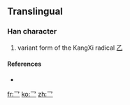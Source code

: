 ==Translingual==

===Han character===
{{Han char|rn=5|rad=乙|as=00|sn=1|four=|canj=一竹 (MH), XX一竹 (XXMH)}}

# variant form of the KangXi radical [[Index:Chinese radical/乙|乙]]

====References====
* {{Han ref|kx=0083.171|dj=0167.111|hdz=10048.041|uh=4E5B|ud=20059}}

[[fr:乛]]
[[ko:乛]]
[[zh:乛]]